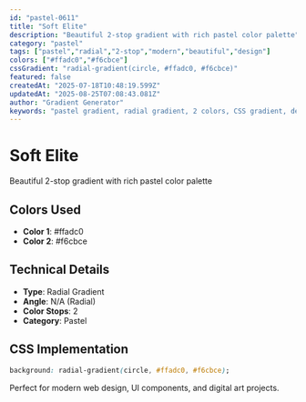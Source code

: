 ```yaml
---
id: "pastel-0611"
title: "Soft Elite"
description: "Beautiful 2-stop gradient with rich pastel color palette"
category: "pastel"
tags: ["pastel","radial","2-stop","modern","beautiful","design"]
colors: ["#ffadc0","#f6cbce"]
cssGradient: "radial-gradient(circle, #ffadc0, #f6cbce)"
featured: false
createdAt: "2025-07-18T10:48:19.599Z"
updatedAt: "2025-08-25T07:08:43.081Z"
author: "Gradient Generator"
keywords: "pastel gradient, radial gradient, 2 colors, CSS gradient, design, #ffadc0, #f6cbce"
---
```


# Soft Elite

Beautiful 2-stop gradient with rich pastel color palette

## Colors Used
- **Color 1**: #ffadc0
- **Color 2**: #f6cbce

## Technical Details
- **Type**: Radial Gradient
- **Angle**: N/A (Radial)
- **Color Stops**: 2
- **Category**: Pastel

## CSS Implementation
```css
background: radial-gradient(circle, #ffadc0, #f6cbce);
```

Perfect for modern web design, UI components, and digital art projects.
